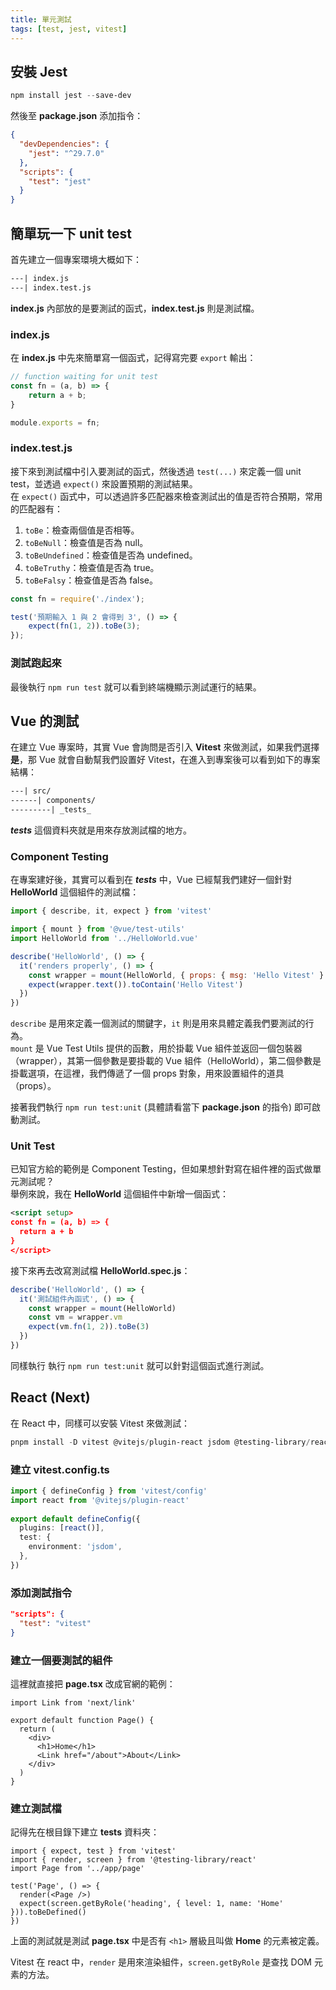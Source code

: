 ```yaml
---
title: 單元測試
tags: [test, jest, vitest]
---
```


## 安裝 Jest
```powershell
npm install jest --save-dev
```
然後至 **package.json** 添加指令：
```json
{
  "devDependencies": {
    "jest": "^29.7.0"
  },
  "scripts": {
    "test": "jest"
  }
}
```

## 簡單玩一下 unit test
首先建立一個專案環境大概如下：
```xml
---| index.js
---| index.test.js
```
**index.js** 內部放的是要測試的函式，**index.test.js** 則是測試檔。

### **index.js**
在 **index.js** 中先來簡單寫一個函式，記得寫完要 `export` 輸出：
```js
// function waiting for unit test
const fn = (a, b) => {
    return a + b;
}

module.exports = fn;
```

### **index.test.js**
接下來到測試檔中引入要測試的函式，然後透過 `test(...)` 來定義一個 unit test，並透過 `expect()` 來設置預期的測試結果。  
在 `expect()` 函式中，可以透過許多匹配器來檢查測試出的值是否符合預期，常用的匹配器有：
1. `toBe`：檢查兩個值是否相等。
2. `toBeNull`：檢查值是否為 null。
3. `toBeUndefined`：檢查值是否為 undefined。
4. `toBeTruthy`：檢查值是否為 true。
5. `toBeFalsy`：檢查值是否為 false。

```js
const fn = require('./index');

test('預期輸入 1 與 2 會得到 3', () => {
    expect(fn(1, 2)).toBe(3);
});
```

### 測試跑起來
最後執行 `npm run test` 就可以看到終端機顯示測試運行的結果。

## Vue 的測試
在建立 Vue 專案時，其實 Vue 會詢問是否引入 **Vitest** 來做測試，如果我們選擇**是**，那 Vue 就會自動幫我們設置好 Vitest，在進入到專案後可以看到如下的專案結構：
```xml
---| src/
------| components/
---------| _tests_
```
**_tests_** 這個資料夾就是用來存放測試檔的地方。

### Component Testing
在專案建好後，其實可以看到在 **_tests_** 中，Vue 已經幫我們建好一個針對 **HelloWorld** 這個組件的測試檔：
```js title='HelloWorld.spec.js'
import { describe, it, expect } from 'vitest'

import { mount } from '@vue/test-utils'
import HelloWorld from '../HelloWorld.vue'

describe('HelloWorld', () => {
  it('renders properly', () => {
    const wrapper = mount(HelloWorld, { props: { msg: 'Hello Vitest' } })
    expect(wrapper.text()).toContain('Hello Vitest')
  })
})
```
`describe` 是用來定義一個測試的關鍵字，`it` 則是用來具體定義我們要測試的行為。  
`mount` 是 Vue Test Utils 提供的函數，用於掛載 Vue 組件並返回一個包裝器（wrapper），其第一個參數是要掛載的 Vue 組件（HelloWorld），第二個參數是掛載選項，在這裡，我們傳遞了一個 props 對象，用來設置組件的道具（props）。  

接著我們執行 `npm run test:unit` (具體請看當下 **package.json** 的指令) 即可啟動測試。

### Unit Test
已知官方給的範例是 Component Testing，但如果想針對寫在組件裡的函式做單元測試呢？  
舉例來說，我在 **HelloWorld** 這個組件中新增一個函式：
```xml title='HelloWorld.vue'
<script setup>
const fn = (a, b) => {
  return a + b
}
</script>
```

接下來再去改寫測試檔 **HelloWorld.spec.js**：
```js
describe('HelloWorld', () => {
  it('測試組件內函式', () => {
    const wrapper = mount(HelloWorld)
    const vm = wrapper.vm
    expect(vm.fn(1, 2)).toBe(3)
  })
})
```

同樣執行 執行 `npm run test:unit` 就可以針對這個函式進行測試。


## React (Next)
在 React 中，同樣可以安裝 Vitest 來做測試：
```powershell
pnpm install -D vitest @vitejs/plugin-react jsdom @testing-library/react
```

### 建立 **vitest.config.ts**
```ts
import { defineConfig } from 'vitest/config'
import react from '@vitejs/plugin-react'
 
export default defineConfig({
  plugins: [react()],
  test: {
    environment: 'jsdom',
  },
})
```

### 添加測試指令
```json title='package.json'
"scripts": {
  "test": "vitest"
}
```

### 建立一個要測試的組件
這裡就直接把 **page.tsx** 改成官網的範例：
```tsx title='app/page.tsx'
import Link from 'next/link'
 
export default function Page() {
  return (
    <div>
      <h1>Home</h1>
      <Link href="/about">About</Link>
    </div>
  )
}
```

### 建立測試檔
記得先在根目錄下建立 **__tests__** 資料夾：
```tsx title='__tests__/page.test.tsx'
import { expect, test } from 'vitest'
import { render, screen } from '@testing-library/react'
import Page from '../app/page'
 
test('Page', () => {
  render(<Page />)
  expect(screen.getByRole('heading', { level: 1, name: 'Home' })).toBeDefined()
})
```
上面的測試就是測試 **page.tsx** 中是否有 `<h1>` 層級且叫做 **Home** 的元素被定義。

Vitest 在 react 中，`render` 是用來渲染組件，`screen.getByRole` 是查找 DOM 元素的方法。

